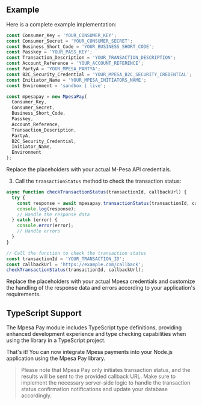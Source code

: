 ## Example

Here is a complete example implementation:

```javascript
const Consumer_Key = 'YOUR_CONSUMER_KEY';
const Consumer_Secret = 'YOUR_CONSUMER_SECRET';
const Business_Short_Code = 'YOUR_BUSINESS_SHORT_CODE';
const Passkey = 'YOUR_PASS_KEY';
const Transaction_Description = 'YOUR_TRANSACTION_DESCRIPTION';
const Account_Reference = 'YOUR_ACCOUNT_REFERENCE';
const PartyA = 'YOUR_MPESA_PARTYA';
const B2C_Security_Credential = 'YOUR_MPESA_B2C_SECURITY_CREDENTIAL';
const Initiator_Name = 'YOUR_MPESA_INITIATORS_NAME';
const Environment = 'sandbox | live';

const mpesapay = new MpesaPay(
  Consumer_Key,
  Consumer_Secret,
  Business_Short_Code,
  Passkey,
  Account_Reference,
  Transaction_Description,
  PartyA,
  B2C_Security_Credential,
  Initiator_Name,
  Environment
);
```

Replace the placeholders with your actual M-Pesa API credentials.

3. Call the `transactionStatus` method to check the transaction status:

```javascript
async function checkTransactionStatus(transactionId, callbackUrl) {
  try {
    const response = await mpesapay.transactionStatus(transactionId, callbackUrl);
    console.log(response);
    // Handle the response data
  } catch (error) {
    console.error(error);
    // Handle errors
  }
}

// Call the function to check the transaction status
const transactionId = 'YOUR_TRANSACTION_ID';
const callbackUrl = 'https://example.com/callback';
checkTransactionStatus(transactionId, callbackUrl);
```

Replace the placeholders with your actual Mpesa credentials and customize the handling of the response data and errors according to your application's requirements.


## TypeScript Support

The Mpesa Pay module includes TypeScript type definitions, providing enhanced development experience and type checking capabilities when using the library in a TypeScript project.


That's it! You can now integrate Mpesa payments into your Node.js application using the Mpesa Pay library.

> Please note that Mpesa Pay only initiates transaction status, and the results will be sent to the provided callback URL. Make sure to implement the necessary server-side logic to handle the transaction status confirmation notifications and update your database accordingly.


